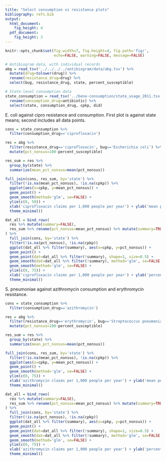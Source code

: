 ```yaml
---
title: "Select consumption vs resistance plots"
bibliography: refs.bib
output:
  html_document:
    fig_height: 4
  pdf_document:
    fig_height: 3
---
```


```r
knitr::opts_chunk$set(fig.width=7, fig.height=4, fig.path='fig/',
                      echo=FALSE, warning=FALSE, message=FALSE)
```

```r
# Antibiogram data, with individual records
abg = read_tsv('../../../../antibiogram/data/abg.tsv') %>%
  mutate(drug=tolower(drug)) %>%
  rename(resistance_drug=drug) %>%
  select(bug, resistance_drug, state, percent_susceptible)

# State-level consumption data
state_consumption = read_tsv('../bene-consumption/state_usage_2011.tsv') %>%
  rename(consumption_drug=antibiotic) %>%
  select(state, consumption_drug, cpkp, did)
```

E. coli against cipro resistance and consumption. First plot is against state means; second includes all data points.

```r
cons = state_consumption %>%
  filter(consumption_drug=='ciprofloxacin')

res = abg %>%
  filter(resistance_drug=='ciprofloxacin', bug=='Escherichia coli') %>%
  mutate(pct_nonsus=100-percent_susceptible)

res_sum = res %>%
  group_by(state) %>%
  summarize(mean_pct_nonsus=mean(pct_nonsus))

full_join(cons, res_sum, by='state') %>%
  filter(!is.na(mean_pct_nonsus), !is.na(cpkp)) %>%
  ggplot(aes(x=cpkp, y=mean_pct_nonsus)) +
  geom_point() +
  geom_smooth(method='glm', se=FALSE) +
  ylim(c(0, 50)) +
  xlab('ciprofloxacin claims per 1,000 people per year') + ylab('mean percent cirpo. non-susceptible E. coli') +
  theme_minimal()
```

```r
dat_all = bind_rows(
  res %>% mutate(summary=FALSE),
  res_sum %>% rename(pct_nonsus=mean_pct_nonsus) %>% mutate(summary=TRUE)
) %>% 
  full_join(cons, by='state') %>% 
  filter(!is.na(pct_nonsus), !is.na(cpkp))
  ggplot(dat_all %>% filter(summary), aes(x=cpkp, y=pct_nonsus)) +
  geom_point() +
  geom_point(dat=dat_all %>% filter(!summary), shape=1, size=0.5) +
  geom_smooth(dat=dat_all %>% filter(!summary), method='glm', se=FALSE, col='gray') +
  geom_smooth(method='glm', se=FALSE) +
  ylim(c(0, 75)) +
  xlab('ciprofloxacin claims per 1,000 people per year') + ylab('percent cipro. non-susceptible E. coli') +
  theme_minimal()
```

S. pneumoniae against azithromycin consumption and erythromycin resistance.

```r
cons = state_consumption %>%
  filter(consumption_drug=='azithromycin')

res = abg %>%
  filter(resistance_drug=='erythromycin', bug=='Streptococcus pneumoniae (non-meningitis)') %>%
  mutate(pct_nonsus=100-percent_susceptible)

res_sum = res %>%
  group_by(state) %>%
  summarize(mean_pct_nonsus=mean(pct_nonsus))

full_join(cons, res_sum, by='state') %>%
  filter(!is.na(mean_pct_nonsus), !is.na(cpkp)) %>%
  ggplot(aes(x=cpkp, y=mean_pct_nonsus)) +
  geom_point() +
  geom_smooth(method='glm', se=FALSE) +
  ylim(c(0, 75)) +
  xlab('azithromycin claims per 1,000 people per year') + ylab('mean percent azith. non-susceptible S. pneumoniae') +
  theme_minimal()
```

```r
dat_all = bind_rows(
  res %>% mutate(summary=FALSE),
  res_sum %>% rename(pct_nonsus=mean_pct_nonsus) %>% mutate(summary=TRUE)
) %>% 
  full_join(cons, by='state') %>% 
  filter(!is.na(pct_nonsus), !is.na(cpkp))
  ggplot(dat_all %>% filter(summary), aes(x=cpkp, y=pct_nonsus)) +
  geom_point() +
  geom_point(dat=dat_all %>% filter(!summary), shape=1, size=0.5) +
  geom_smooth(dat=dat_all %>% filter(!summary), method='glm', se=FALSE, col='gray') +
  geom_smooth(method='glm', se=FALSE) +
  ylim(c(0, 75)) +
  xlab('azithromycin claims per 1,000 people per year') + ylab('percent eryth. non-susceptible S. pneumoniae') +
  theme_minimal()
```